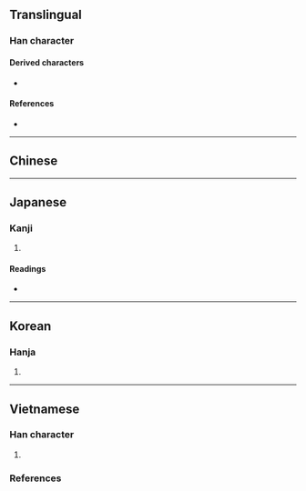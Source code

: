 {{also|憑}}
{{character info}}
==Translingual==

===Han character===
{{Han char|rn=16|rad=几|as=12|sn=14|four=|canj=IFHN|ids=⿱馮几}}

====Derived characters====
* {{l|mul|[[𥖬]], [[𦡻]], [[𦿅]], [[𨆱]], [[𣰜]]}}

====References====
* {{Han ref|kx=0134.370|dkj=01798|dj=0300.220|hdz=10278.190|uh=51F4|ud=20980}}

----

==Chinese==
{{zh-see|憑|v}}

----

==Japanese==

===Kanji===
{{ja-kanji|grade=|rs=几12}}

# {{rfdef|ja|sort=几12}}

====Readings====
* {{ja-readings|on=[[ひょう]] (hyō)|kun=}}

----

==Korean==

===Hanja===
{{ko-hanja|hangeul=빙|rv=bing|mr=ping|y=ping}}

# {{rfdef|ko|sort=几12}}

----

==Vietnamese==

===Han character===
{{vi-readings|rs=几12
|hanviet=bằng-gdhn;tvctdhv;hvttd;tchvtd
|phienthiet=
|nom=bằng-gdhn
}}

# {{han tu form of|bằng}}

===References===
<references/>